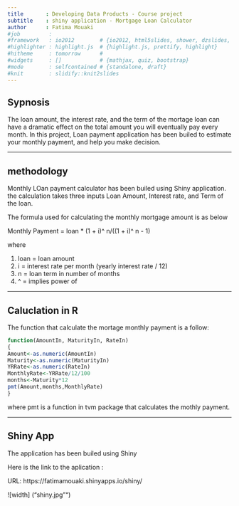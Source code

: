```yaml
---
title       : Developing Data Products - Course project
subtitle    : shiny application - Mortgage Loan Calculator 
author      : Fatima Mouaki
#job         : 
#framework   : io2012        # {io2012, html5slides, shower, dzslides, ...}
#highlighter : highlight.js  # {highlight.js, prettify, highlight}
#hitheme     : tomorrow      # 
#widgets     : []            # {mathjax, quiz, bootstrap}
#mode        : selfcontained # {standalone, draft}
#knit        : slidify::knit2slides
---
```


## Sypnosis

The loan amount, the interest rate, and the term of the mortage loan can have a dramatic effect on the total amount you will eventually pay every month. In this project, Loan payment application has been builed to estimate your monthly payment, and help you make decision. 


--- 

## methodology

 Monthly LOan payment calculator has been builed using Shiny application. the calculation takes three inputs Loan Amount, Interest rate, and Term of the loan.

The formula used for calculating the monthly mortgage amount is as below

Monthly Payment = loan * (1 + i)^ n/((1 + i)^ n - 1)

where

1. loan = loan amount
2. i = interest rate per month (yearly interest rate / 12)
3. n = loan term in number of months
4. ^ = implies power of

---

## Caluclation in R

 The function that calculate the mortage monthly payment is a follow:
  
  ``` r
function(AmountIn, MaturityIn, RateIn)
{
  Amount<-as.numeric(AmountIn)
  Maturity<-as.numeric(MaturityIn)
  YRRate<-as.numeric(RateIn)
  MonthlyRate<-YRRate/12/100
  months<-Maturity*12
  pmt(Amount,months,MonthlyRate)
}
```

where pmt is a function in tvm package that calculates the mothly payment.

---

## Shiny App

The application has been builed using Shiny
  
  Here is the link to the aplication : 
  
  URL: https://fatimamouaki.shinyapps.io/shiny/

  ![width] ("shiny.jpg"") 






